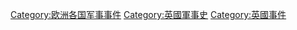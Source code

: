 [[Category:欧洲各国军事事件|Category:欧洲各国军事事件]]
[[Category:英國軍事史|Category:英國軍事史]]
[[Category:英國事件|Category:英國事件]]